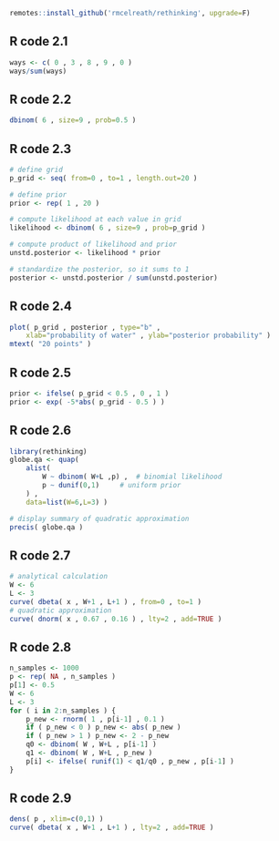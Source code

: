 
```r
remotes::install_github('rmcelreath/rethinking', upgrade=F)
```

## R code 2.1

```r
ways <- c( 0 , 3 , 8 , 9 , 0 )
ways/sum(ways)
```

## R code 2.2

```r
dbinom( 6 , size=9 , prob=0.5 )
```

## R code 2.3

```r
# define grid
p_grid <- seq( from=0 , to=1 , length.out=20 )

# define prior
prior <- rep( 1 , 20 )

# compute likelihood at each value in grid
likelihood <- dbinom( 6 , size=9 , prob=p_grid )

# compute product of likelihood and prior
unstd.posterior <- likelihood * prior

# standardize the posterior, so it sums to 1
posterior <- unstd.posterior / sum(unstd.posterior)
```

## R code 2.4

```r
plot( p_grid , posterior , type="b" ,
    xlab="probability of water" , ylab="posterior probability" )
mtext( "20 points" )
```

## R code 2.5

```r
prior <- ifelse( p_grid < 0.5 , 0 , 1 )
prior <- exp( -5*abs( p_grid - 0.5 ) )
```

## R code 2.6

```r
library(rethinking)
globe.qa <- quap(
    alist(
        W ~ dbinom( W+L ,p) ,  # binomial likelihood
        p ~ dunif(0,1)     # uniform prior
    ) ,
    data=list(W=6,L=3) )

# display summary of quadratic approximation
precis( globe.qa )
```

## R code 2.7

```r
# analytical calculation
W <- 6
L <- 3
curve( dbeta( x , W+1 , L+1 ) , from=0 , to=1 )
# quadratic approximation
curve( dnorm( x , 0.67 , 0.16 ) , lty=2 , add=TRUE )
```

## R code 2.8

```r
n_samples <- 1000
p <- rep( NA , n_samples )
p[1] <- 0.5
W <- 6
L <- 3
for ( i in 2:n_samples ) {
    p_new <- rnorm( 1 , p[i-1] , 0.1 )
    if ( p_new < 0 ) p_new <- abs( p_new )
    if ( p_new > 1 ) p_new <- 2 - p_new
    q0 <- dbinom( W , W+L , p[i-1] )
    q1 <- dbinom( W , W+L , p_new )
    p[i] <- ifelse( runif(1) < q1/q0 , p_new , p[i-1] )
}
```

## R code 2.9

```r
dens( p , xlim=c(0,1) )
curve( dbeta( x , W+1 , L+1 ) , lty=2 , add=TRUE )
```

